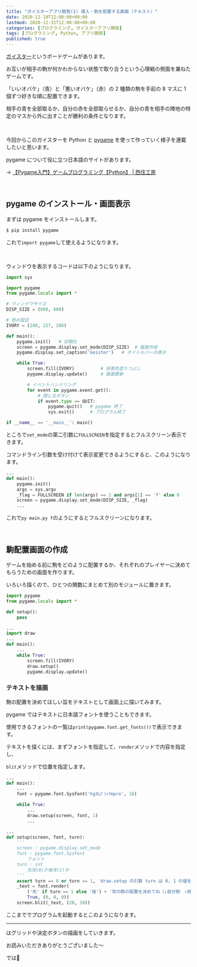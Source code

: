 ```yaml
---
title: "ガイスターアプリ開発(1) 導入・駒を配置する画面（テキスト）"
date: 2020-12-10T12:00:00+09:00
lastmod: 2020-12-31T12:00:00+09:00
categories: [プログラミング, ガイスターアプリ開発]
tags: [プログラミング, Python, アプリ開発]
published: true
---
```


[ガイスター](https://ja.wikipedia.org/wiki/%E3%82%AC%E3%82%A4%E3%82%B9%E3%82%BF%E3%83%BC)というボードゲームがあります。

お互いが相手の駒が何かわからない状態で取り合うという心理戦の側面を兼ねたゲームです。

<!--more-->

「いいオバケ」（青）と「悪いオバケ」（赤）の 2 種類の駒を手前の 8 マスに 1 個ずつ好きな順に配置できます。

相手の青を全部取るか、自分の赤を全部取らせるか、自分の青を相手の陣地の特定のマスから外に出すことが勝利の条件となります。

<br/>

今回からこのガイスターを Python と [pygame](https://www.pygame.org/) を使って作っていく様子を連載したいと思います。

pygame について役に立つ日本語のサイトがあります。

→ [【Pygame入門】ゲームプログラミング【Python】  |  西住工房](https://algorithm.joho.info/programming/python/pygame/)

<br/>

## pygame のインストール・画面表示

まずは pygame をインストールします。

```bash hide_nums
$ pip install pygame
```

これで`import pygame`して使えるようになります。

<br/>

ウィンドウを表示するコードは以下のようになります。

```py name=main.py
import sys

import pygame
from pygame.locals import *

# ウィンドウサイズ
DISP_SIZE = (600, 600)

# 色の設定
IVORY = (240, 227, 206)

def main():
    pygame.init()   # 初期化
    screen = pygame.display.set_mode(DISP_SIZE)  # 画面作成
    pygame.display.set_caption('Geister')   # タイトルバーの表示

    while True:
        screen.fill(IVORY)          # 背景色塗りつぶし
        pygame.display.update()     # 画面更新

        # イベントハンドリング
        for event in pygame.event.get():
            # 閉じるボタン
            if event.type == QUIT:
                pygame.quit()   # pygame 終了
                sys.exit()      # プログラム終了

if __name__ == '__main__': main()
```

ところで`set_mode`の第二引数に`FULLSCREEN`を指定するとフルスクリーン表示できます。

コマンドライン引数を受け付けて表示変更できるようにすると、このようになります。

```py name=main.py hl_lines=4-6
...
def main():
    pygame.init()
    args = sys.argv
    _flag = FULLSCREEN if len(args) == 2 and args[1] == 'f' else 0
    screen = pygame.display.set_mode(DISP_SIZE, _flag)
    ...
```

これで`py main.py f`のようにするとフルスクリーンになります。

<br/>

## 駒配置画面の作成

ゲームを始める前に駒をどのように配置するか、それぞれのプレイヤーに決めてもらうための画面を作ります。

いろいろ描くので、ひとつの関数にまとめて別のモジュールに置きます。

```py name=draw.py
import pygame
from pygame.locals import *

def setup():
    pass
```

```py name=main.py hl_lines=2,8
...
import draw
...
def main():
    ...
    while True:
        screen.fill(IVORY)
        draw.setup()
        pygame.display.update()
```

### テキストを描画

駒の配置を決めてほしい旨をテキストとして画面上に描いてみます。

pygame ではテキストに日本語フォントを使うこともできます。

使用できるフォントの一覧は`print(pygame.font.get_fonts())`で表示できます。

テキストを描くには、まずフォントを指定して、`render`メソッドで内容を指定し、

`blit`メソッドで位置を指定します。

```py name=main.py hl_lines=4,8
...
def main():
    ...
    font = pygame.font.SysFont('hg丸ｺﾞｼｯｸmpro', 16)

    while True:
        ...
        draw.setup(screen, font, 1)
        ...
```

```py name=draw.py
...
def setup(screen, font, turn):
    '''
    screen : pygame.display.set_mode
    font : pygame.font.SysFont
        フォント
    turn : int
        先攻(0)か後攻(1)か
    '''
    assert turn == 0 or turn == 1, 'draw.setup の引数 turn は 0, 1 の値を取ります'
    _text = font.render(
        ('先' if turn == 1 else '後') + '攻の駒の配置を決めてね（↓自分側　↑相手側）',
        True, (0, 0, 0))
    screen.blit(_text, (20, 20))
```

ここまででプログラムを起動するとこのようになります。

<postimage src="text" alt="テキスト表示" />

---

<pstlk label="次回" to="geister-app-dev-2" />はグリッドや決定ボタンの描画をしていきます。

お読みいただきありがとうございました～

では👋
